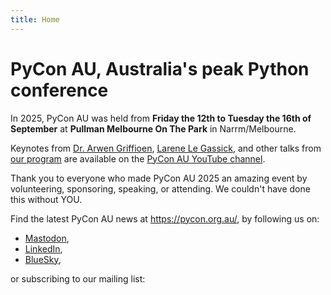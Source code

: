 ```yaml
---
title: Home
---
```



# PyCon AU, Australia's peak Python conference

In 2025, PyCon AU was held from **Friday the 12th to Tuesday the 16th of September** at **Pullman Melbourne On The Park** in Narrm/Melbourne.

Keynotes from [Dr. Arwen Griffioen](/program/ZKJQAP/), [Larene Le Gassick](/program/DVTWWU/), and other talks from [our program](/program/list/) are available on the [PyCon AU YouTube channel](https://www.youtube.com/user/PyConAU).

Thank you to everyone who made PyCon AU 2025 an amazing event by volunteering, sponsoring, speaking, or attending. We couldn't have done this without YOU.

Find the latest PyCon AU news at https://pycon.org.au/, by following us on:

- [Mastodon](https://mastodon.pycon.org.au/@pyconau),
- [LinkedIn](https://www.linkedin.com/company/pyconau/),
- [BlueSky](https://bsky.app/profile/pyconau.bsky.social),

or subscribing to our mailing list:

<MailingListSignup />
